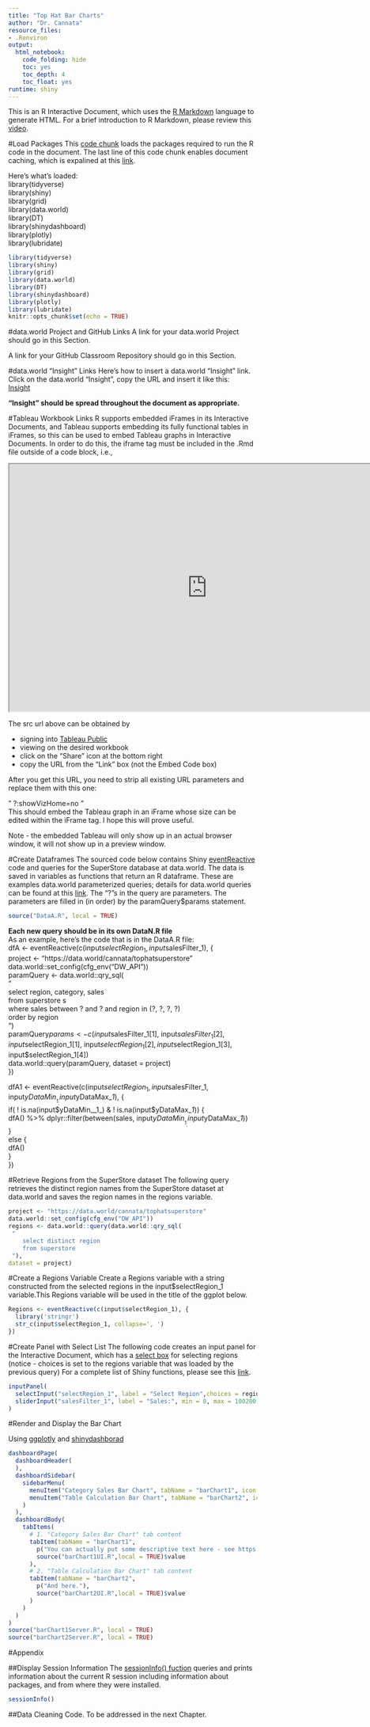 ```yaml
---
title: "Top Hat Bar Charts"
author: "Dr. Cannata"
resource_files:
- .Renviron
output:
  html_notebook:
    code_folding: hide
    toc: yes
    toc_depth: 4
    toc_float: yes
runtime: shiny
---
```

This is an R Interactive Document, which uses the [R Markdown](http://rmarkdown.rstudio.com/authoring_basics.html) language to generate HTML. For a brief introduction to R Markdown, please review this [video](https://www.youtube.com/watch?v=DNS7i2m4sB0&feature=youtu.be).

#Load Packages
This [code chunk](http://rmarkdown.rstudio.com/authoring_rcodechunks.html) loads the packages required to run the R code in the document.
The last line of this code chunk enables document caching, which is expalined at this [link](http://rmarkdown.rstudio.com/authoring_rcodechunks.html).

Here's what's loaded:  
library(tidyverse)  
library(shiny)  
library(grid)  
library(data.world)  
library(DT)  
library(shinydashboard)  
library(plotly)  
library(lubridate)  

```r
library(tidyverse)
library(shiny)
library(grid)
library(data.world)
library(DT)
library(shinydashboard)
library(plotly)
library(lubridate)
knitr::opts_chunk$set(echo = TRUE)
```

#data.world Project and GitHub Links
A link for your data.world Project should go in this Section.

A link for your GitHub Classroom Repository should go in this Section.

#data.world "Insight" Links
Here's how to insert a data.world "Insight" link.  
Click on the data.world "Insight", copy the URL and insert it like this:  
[Insight](https://data.world/cannata/tophatsuperstoreproject/insights?anchor=https%3A%2F%2Fwww.filepicker.io%2Fapi%2Ffile%2FBlTI0Rn7SJK7wsyxDBuE&id=787cd1d7-a480-453e-ab35-3e06b6c43461&source=sb)

**"Insight" should be spread throughout the document as appropriate.**

#Tableau Workbook Links
R supports embedded iFrames in its Interactive Documents, and Tableau supports embedding its fully functional tables in iFrames, so this can be used to embed Tableau graphs in Interactive Documents.
In order to do this, the iframe tag must be included in the .Rmd file outside of a code block, i.e.,

<iframe src="https://public.tableau.com/views/TopHatBoxplots/SalesBoxplots?:showVizHome=no" width="800" height="500"></iframe>

The src url above can be obtained by

* signing into [Tableau Public](https://public.tableau.com/en-us/s/)
* viewing on the desired workbook
* click on the "Share" icon at the bottom right
* copy the URL from the "Link" box (not the Embed Code box)

After you get this URL, you need to strip all existing URL parameters and replace them with this one:
 
" ?:showVizHome=no "  
This should embed the Tableau graph in an iFrame whose size can be edited within the iFrame tag. I hope this will prove useful.

Note - the embedded Tableau will only show up in an actual browser window, it will not show up in a preview window. 

#Create Dataframes
The sourced code below contains Shiny [eventReactive](https://shiny.rstudio.com/reference/shiny/1.0.1/observeEvent.html) code and queries for the SuperStore database at data.world. The data is saved in variables as functions that return an R dataframe. These are examples data.world parameterized queries; details for data.world queries can be found at this [link](https://cran.r-project.org/web/packages/data.world/vignettes/query.html). The "?"s in the query are parameters. The parameters are filled in (in order) by the paramQuery$params statement.

```r
source("DataA.R", local = TRUE)
```
**Each new query should be in its own DataN.R file**  
As an example, here's the code that is in the DataA.R file:  
dfA <- eventReactive(c(input$selectRegion_1, input$salesFilter_1), {   
  project <- "https://data.world/cannata/tophatsuperstore"   
  data.world::set_config(cfg_env("DW_API"))   
  paramQuery <- data.world::qry_sql(  
    "   
    select region, category, sales  
    from superstore s  
    where sales between ? and ? and region in (?, ?, ?, ?)  
    order by region  
    ")  
  paramQuery$params <- c(input$salesFilter_1[1], input$salesFilter_1[2],   input$selectRegion_1[1], input$selectRegion_1[2], input$selectRegion_1[3],   input$selectRegion_1[4])  
  data.world::query(paramQuery, dataset = project)  
})  

dfA1 <- eventReactive(c(input$selectRegion_1, input$salesFilter_1, input$yDataMin__1_,   input$yDataMax__1_), {   
  if( ! is.na(input$yDataMin__1_) & ! is.na(input$yDataMax__1_)) {  
    dfA() %>% dplyr::filter(between(sales, input$yDataMin__1_, input$yDataMax__1_))  
  }  
  else {  
    dfA()  
  }  
})  

#Retrieve Regions from the SuperStore dataset
The following query retrieves the distinct region names from the SuperStore dataset at data.world and saves the region names in the regions variable.
```r
project <- "https://data.world/cannata/tophatsuperstore" 
data.world::set_config(cfg_env("DW_API")) 
regions <- data.world::query(data.world::qry_sql(
 "   
	select distinct region
	from superstore 
 "), 
dataset = project)
```
#Create a Regions Variable
Create a Regions variable with a string constructed from the selected regions in the input$selectRegion_1 variable.This Regions variable will be used in the title of the ggplot below.

```r
Regions <- eventReactive(c(input$selectRegion_1), { 
  library('stringr')
  str_c(input$selectRegion_1, collapse=', ')
})
```

#Create Panel with Select List
The following code creates an input panel for the Interactive Document, which has a [select box](https://shiny.rstudio.com/reference/shiny/latest/selectInput.html) for selecting regions (notice - choices is set to the regions variable that was loaded by the previous query) For a complete list of Shiny functions, please see this [link](https://shiny.rstudio.com/reference/shiny/latest/).

```r
inputPanel(
  selectInput("selectRegion_1", label = "Select Region",choices = regions, multiple=TRUE, selected=c("East", "West", "Central", "South")),
  sliderInput("salesFilter_1", label = "Sales:", min = 0, max = 100200, value = c(0, 100200), step = 100)
)
```

#Render and Display the Bar Chart

Using [ggplotly](https://www.rdocumentation.org/packages/plotly/versions/4.7.1/topics/ggplotly) and [shinydashborad](https://rstudio.github.io/shinydashboard/structure.html#dynamic-content-1)

```r
dashboardPage(
  dashboardHeader(
  ),
  dashboardSidebar(
    sidebarMenu(
      menuItem("Category Sales Bar Chart", tabName = "barChart1", icon = icon("dashboard")),
      menuItem("Table Calculation Bar Chart", tabName = "barChart2", icon = icon("dashboard"))
    )
  ),
  dashboardBody(
    tabItems(
      # 1. "Category Sales Bar Chart" tab content
      tabItem(tabName = "barChart1",
        p("You can actually put some descriptive text here - see https://shiny.rstudio.com/articles/css.html"),
        source("barChart1UI.R",local = TRUE)$value
      ),
      # 2. "Table Calculation Bar Chart" tab content
      tabItem(tabName = "barChart2",
        p("And here."),
        source("barChart2UI.R",local = TRUE)$value
      )
    )
  )
)
source("barChart1Server.R", local = TRUE)
source("barChart2Server.R", local = TRUE)
```

#Appendix

##Display Session Information
The [sessionInfo() fuction](https://cran.r-project.org/web/packages/sessioninfo/sessioninfo.pdf) queries and prints information about the current R session including  information about packages, and from where they were installed.
```r
sessionInfo()
```

##Data Cleaning Code.
To be addressed in the next Chapter.

